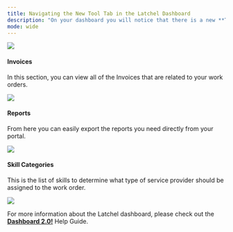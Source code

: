 ---
title: Navigating the New Tool Tab in the Latchel Dashboard
description: "On your dashboard you will notice that there is a new **Tools** menu, nested in this menu you will find the section for **Invoices**, **Reports**, and **Skill Categories**."
mode: wide
---


<Frame>
  <img src="/images/rtaImage-627.jpg"/>
</Frame>


#### **Invoices**

In this section, you can view all of the Invoices that are related to your work orders.


<Frame>
  <img src="/images/rtaImage-628.jpg"/>
</Frame>


#### **Reports**

From here you can easily export the reports you need directly from your portal.


<Frame>
  <img src="/images/rtaImage-629.jpg"/>
</Frame>


#### **Skill Categories**

This is the list of skills to determine what type of service provider should be assigned to the work order.


<Frame>
  <img src="/images/rtaImage-630.jpg"/>
</Frame>


For more information about the Latchel dashboard, please check out the **[Dashboard 2.0!](/s/topic/0TO5e000000h9wqGAA/Dashboard-2-0)** Help Guide.
